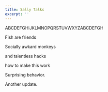 ```yaml
---
title: Sally Talks
excerpt: ''
---
```


ABCDEFGHIJKLMNOPQRSTUVWXYZABCDEFGH

Fish are friends

Socially awkard monkeys

and talentless hacks

how to make this work

Surprising behavior.

Another update.
